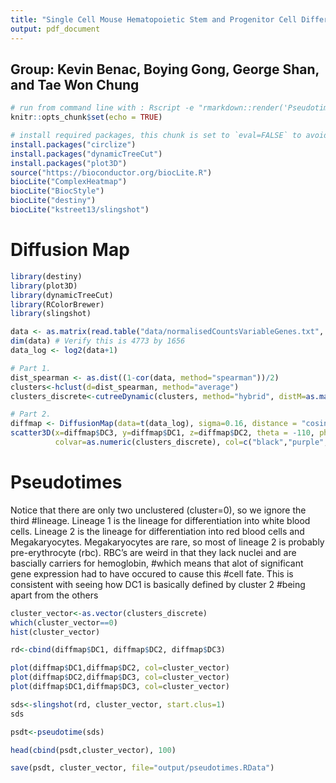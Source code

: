 ```yaml
---
title: "Single Cell Mouse Hematopoietic Stem and Progenitor Cell Differentiation"
output: pdf_document
---
```

## Group: Kevin Benac, Boying Gong, George Shan, and Tae Won Chung

```r
# run from command line with : Rscript -e "rmarkdown::render('Pseudotimes.Rmd')"
knitr::opts_chunk$set(echo = TRUE)
```

```r
# install required packages, this chunk is set to `eval=FALSE` to avoid repeated installing
install.packages("circlize")
install.packages("dynamicTreeCut")
install.packages("plot3D")
source("https://bioconductor.org/biocLite.R")
biocLite("ComplexHeatmap")
biocLite("BiocStyle")
biocLite("destiny")
biocLite("kstreet13/slingshot")
```

# Diffusion Map

```r
library(destiny)
library(plot3D)
library(dynamicTreeCut)
library(RColorBrewer)
library(slingshot)

data <- as.matrix(read.table("data/normalisedCountsVariableGenes.txt", header=TRUE, sep = ""))
dim(data) # Verify this is 4773 by 1656
data_log <- log2(data+1)

# Part 1.
dist_spearman <- as.dist((1-cor(data, method="spearman"))/2)
clusters<-hclust(d=dist_spearman, method="average")
clusters_discrete<-cutreeDynamic(clusters, method="hybrid", distM=as.matrix(dist_spearman), minClusterSize=10, deepSplit=1)

# Part 2.
diffmap <- DiffusionMap(data=t(data_log), sigma=0.16, distance = "cosine") # This will take some time
scatter3D(x=diffmap$DC3, y=diffmap$DC1, z=diffmap$DC2, theta = -110, phi=20, xlab="DC3", ylab="DC1", zlab="DC2",
          colvar=as.numeric(clusters_discrete), col=c("black","purple","magenta","cyan","yellow","blue"), pch=16, cex=0.75)
```

# Pseudotimes

Notice that there are only two unclustered (cluster=0), so we ignore the third #lineage. Lineage 1 is the lineage for differentiation into white blood cells. Lineage 2 is the lineage for differentiation into red blood cells and Megakaryocytes. Megakaryocytes are rare, so most of lineage 2 is probably pre-erythrocyte (rbc). RBC's are weird in that they lack nuclei and are bascially carriers for hemoglobin, #which means that alot of significant gene expression had to have occured to cause this #cell fate. This is consistent with seeing how DC1 is basically defined by cluster 2 #being apart from the others 

```r
cluster_vector<-as.vector(clusters_discrete)
which(cluster_vector==0)
hist(cluster_vector)

rd<-cbind(diffmap$DC1, diffmap$DC2, diffmap$DC3)

plot(diffmap$DC1,diffmap$DC2, col=cluster_vector)
plot(diffmap$DC2,diffmap$DC3, col=cluster_vector)
plot(diffmap$DC1,diffmap$DC3, col=cluster_vector)

sds<-slingshot(rd, cluster_vector, start.clus=1)
sds

psdt<-pseudotime(sds)

head(cbind(psdt,cluster_vector), 100)

save(psdt, cluster_vector, file="output/pseudotimes.RData")
```

